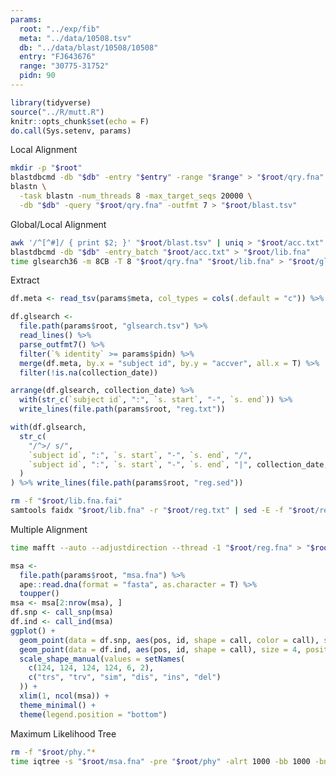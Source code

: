 ```yaml
---
params:
  root: "../exp/fib"
  meta: "../data/10508.tsv"
  db: "../data/blast/10508/10508"
  entry: "FJ643676"
  range: "30775-31752"
  pidn: 90
---
```


```r
library(tidyverse)
source("../R/mutt.R")
knitr::opts_chunk$set(echo = F)
do.call(Sys.setenv, params)
```

Local Alignment

```bash
mkdir -p "$root"
blastdbcmd -db "$db" -entry "$entry" -range "$range" > "$root/qry.fna"
blastn \
  -task blastn -num_threads 8 -max_target_seqs 20000 \
  -db "$db" -query "$root/qry.fna" -outfmt 7 > "$root/blast.tsv"
```

Global/Local Alignment

```bash
awk '/^[^#]/ { print $2; }' "$root/blast.tsv" | uniq > "$root/acc.txt"
blastdbcmd -db "$db" -entry_batch "$root/acc.txt" > "$root/lib.fna"
time glsearch36 -m 8CB -T 8 "$root/qry.fna" "$root/lib.fna" > "$root/glsearch.tsv"
```

Extract

```r
df.meta <- read_tsv(params$meta, col_types = cols(.default = "c")) %>% select(accver, taxid, collection_date)

df.glsearch <-
  file.path(params$root, "glsearch.tsv") %>% 
  read_lines() %>% 
  parse_outfmt7() %>%
  filter(`% identity` >= params$pidn) %>%
  merge(df.meta, by.x = "subject id", by.y = "accver", all.x = T) %>%
  filter(!is.na(collection_date))

arrange(df.glsearch, collection_date) %>% 
  with(str_c(`subject id`, ":", `s. start`, "-", `s. end`)) %>%
  write_lines(file.path(params$root, "reg.txt"))

with(df.glsearch, 
  str_c(
    "/^>/ s/", 
    `subject id`, ":", `s. start`, "-", `s. end`, "/", 
    `subject id`, ":", `s. start`, "-", `s. end`, "|", collection_date, "|", taxid, "/"
  )
) %>% write_lines(file.path(params$root, "reg.sed"))
```

```bash
rm -f "$root/lib.fna.fai"
samtools faidx "$root/lib.fna" -r "$root/reg.txt" | sed -E -f "$root/reg.sed" > "$root/reg.fna"
```

Multiple Alignment

```bash
time mafft --auto --adjustdirection --thread -1 "$root/reg.fna" > "$root/msa.fna" 2> "$root/msa.log"
```

```r
msa <- 
  file.path(params$root, "msa.fna") %>%
  ape::read.dna(format = "fasta", as.character = T) %>% 
  toupper()
msa <- msa[2:nrow(msa), ]
df.snp <- call_snp(msa)
df.ind <- call_ind(msa)
ggplot() +
  geom_point(data = df.snp, aes(pos, id, shape = call, color = call), size = 8) +
  geom_point(data = df.ind, aes(pos, id, shape = call), size = 4, position = position_nudge(y = 0.25)) +
  scale_shape_manual(values = setNames(
    c(124, 124, 124, 124, 6, 2), 
    c("trs", "trv", "sim", "dis", "ins", "del")
  )) +
  xlim(1, ncol(msa)) + 
  theme_minimal() + 
  theme(legend.position = "bottom")
```

Maximum Likelihood Tree

```bash
rm -f "$root/phy."*
time iqtree -s "$root/msa.fna" -pre "$root/phy" -alrt 1000 -bb 1000 -bnni -nt AUTO > /dev/null
```
